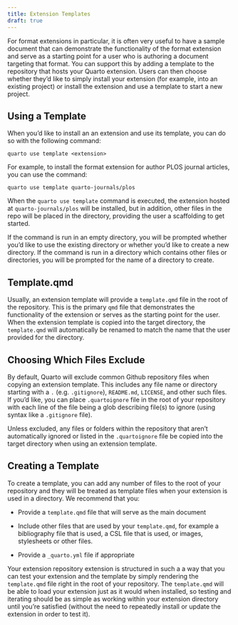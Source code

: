 ```yaml
---
title: Extension Templates
draft: true
---
```


For format extensions in particular, it is often very useful to have a sample document that can demonstrate the functionality of the format extension and serve as a starting point for a user who is authoring a document targeting that format. You can support this by adding a template to the repository that hosts your Quarto extension. Users can then choose whether they'd like to simply install your extension (for example, into an existing project) or install the extension and use a template to start a new project.

## Using a Template

When you'd like to install an an extension and use its template, you can do so with the following command:

`quarto use template <extension>`

For example, to install the format extension for author PLOS journal articles, you can use the command:

`quarto use template quarto-journals/plos`

When the `quarto use template` command is executed, the extension hosted at `quarto-journals/plos` will be installed, but in addition, other files in the repo will be placed in the directory, providing the user a scaffolding to get started.

If the command is run in an empty directory, you will be prompted whether you'd like to use the existing directory or whether you'd like to create a new directory. If the command is run in a directory which contains other files or directories, you will be prompted for the name of a directory to create.

## Template.qmd

Usually, an extension template will provide a `template.qmd` file in the root of the repository. This is the primary `qmd` file that demonstrates the functionality of the extension or serves as the starting point for the user. When the extension template is copied into the target directory, the `template.qmd` will automatically be renamed to match the name that the user provided for the directory.

## Choosing Which Files Exclude

By default, Quarto will exclude common Github repository files when copying an extension template. This includes any file name or directory starting with a `.` (e.g. `.gitignore`), `README.md`, `LICENSE`, and other such files. If you'd like, you can place `.quartoignore` file in the root of your repository with each line of the file being a glob describing file(s) to ignore (using syntax like a `.gitignore` file).

Unless excluded, any files or folders within the repository that aren't automatically ignored or listed in the `.quartoignore` file be copied into the target directory when using an extension template.

## Creating a Template

To create a template, you can add any number of files to the root of your repository and they will be treated as template files when your extension is used in a directory. We recommend that you:

-   Provide a `template.qmd` file that will serve as the main document

-   Include other files that are used by your `template.qmd`, for example a bibliography file that is used, a CSL file that is used, or images, stylesheets or other files.

-   Provide a `_quarto.yml` file if appropriate

Your extension repository extension is structured in such a a way that you can test your extension and the template by simply rendering the `template.qmd` file right in the root of your repository. The `template.qmd` will be able to load your extension just as it would when installed, so testing and iterating should be as simple as working within your extension directory until you're satisfied (without the need to repeatedly install or update the extension in order to test it).
